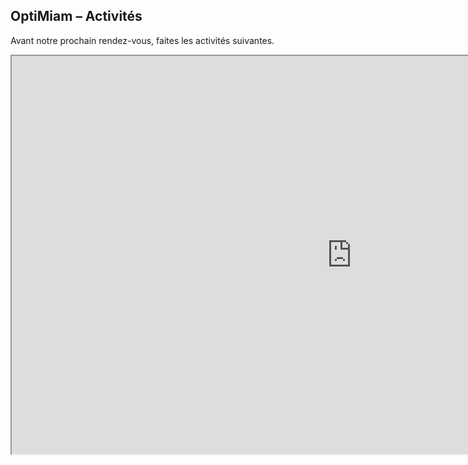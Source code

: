 ## OptiMiam -- Activités 

Avant notre prochain rendez-vous, faites les activités suivantes.

<iframe src="https://virginia.h5p.com/content/1291772986362818398/embed" width="1088" height="637" allowfullscreen="allowfullscreen" allow="autoplay *; geolocation *; microphone *; camera *; midi *; encrypted-media *" aria-label="OptiMiam"></iframe>

